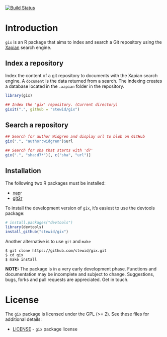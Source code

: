 [![Build Status](https://travis-ci.org/stewid/gix.png)](https://travis-ci.org/stewid/gix)

# Introduction

`gix` is an R package that aims to index and search a Git repository
using the [Xapian](http://xapian.org/) search engine.

## Index a repository

Index the content of a git repository to documents with the Xapian
search engine. A `document` is the data returned from a search. The
indexing creates a database located in the `.xapian` folder in the
repository.

```r
library(gix)

## Index the 'gix' repository. (Current directory)
gixit(".", github = "stewid/gix")
```

## Search a repository

```r
## Search for author Widgren and display url to blob on GitHub
gix(".", "author:widgren")$url
```

```r
## Search for sha that starts with 'd7'
gix(".", "sha:d7*")[, c("sha", "url")]
```

## Installation

The following two R packages must be installed:

 - [xapr](https://github.com/stewid/xapr)
 - [git2r](https://github.com/ropensci/git2r)

To install the development version of `gix`, it's easiest to use the
devtools package:

```r
# install.packages("devtools")
library(devtools)
install_github("stewid/gix")
```
Another alternative is to use `git` and `make`

```
$ git clone https://github.com/stewid/gix.git
$ cd gix
$ make install
```

**NOTE:** The package is in a very early development phase. Functions
and documentation may be incomplete and subject to
change. Suggestions, bugs, forks and pull requests are
appreciated. Get in touch.

# License

The `gix` package is licensed under the GPL (>= 2). See these files
for additional details:

- [LICENSE](LICENSE)     - `gix` package license
